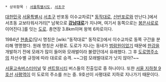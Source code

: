  * 상위항목 : [[서울특별시도]], [[서초구]]

{{{+1 砂平大路/ Sapyeong-daero}}}

[[대한민국]] [[서울특별시]] [[서초구]] 반포동 이수교차로[* [[동작대로]], [[신반포로]]와 만난다.]에서 서초동 교보타워사거리[* 남북으로 '''[[강남대로]]'''가 지나며, 여기서 동쪽으로는 [[봉은사로]]로 이어진다.]를 잇는 [[도로]]. 총연장 3.8km이며 왕복 6차로이다.

1984년 [[현충로]](당시 명칭은 [wiki:"동작대로" 동작로])에서 이수교차로 동쪽 구간을 분리해 명명했다. 원래 명칭은 사평로. 도로가 지나는 동네가 [[범람원]]이었기 때문에 [[한강]]을 개발하기 전에 모래가 많이 들어와 모래벌이라 불렸던데서 유래했다. 그 후 [[도로명주소]]의 차선수별 규정에 따라 대로로 승격. ~~그럼 모래벌대로가 낫지 않아?~~

[[서울고속버스터미널]] 및 [[센트럴시티]] 버스들의 진출입로 중 하나이다. 또한 [[서울 지하철 9호선]] [[사평역]]이 이 도로의 주소를 쓰는 중. 9호선이 사평대로 지하로 지나가기 때문이다.
